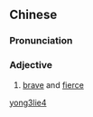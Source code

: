 ==Chinese==
{{zh-forms}}

===Pronunciation===
{{zh-pron
|m=yǒngliè
|cat=a
}}

===Adjective===
{{zh-adj}}

# {{lb|zh|literary}} [[brave]] and [[fierce]]

[[Category:Mandarin literary terms|yong3lie4]]
